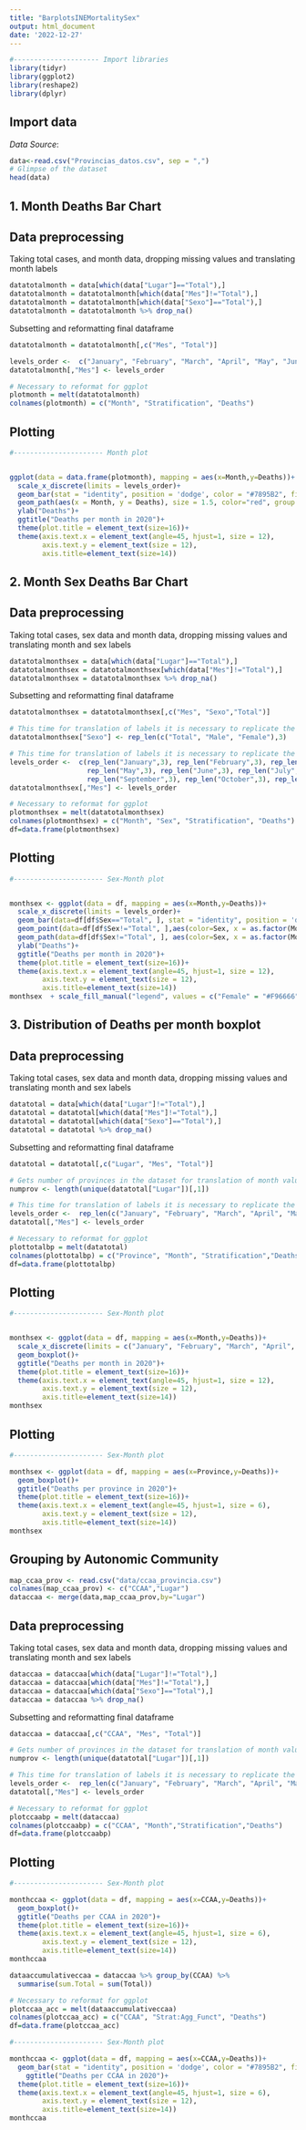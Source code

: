 ---
title: "BarplotsINEMortalitySex"
output: html_document
date: '2022-12-27'
---

```{r setup, include=FALSE}
#--------------------- Import libraries
library(tidyr)
library(ggplot2)
library(reshape2)
library(dplyr)
```

## Import data

*Data Source*:

```{r cars}
data<-read.csv("Provincias_datos.csv", sep = ",")
# Glimpse of the dataset 
head(data)
```

## 1. Month Deaths Bar Chart

## Data preprocessing

Taking total cases, and month data, dropping missing values and translating month labels

```{r dp1}
datatotalmonth = data[which(data["Lugar"]=="Total"),]
datatotalmonth = datatotalmonth[which(data["Mes"]!="Total"),]
datatotalmonth = datatotalmonth[which(data["Sexo"]=="Total"),]
datatotalmonth = datatotalmonth %>% drop_na()
```

Subsetting and reformatting final dataframe

```{r sbs1}
datatotalmonth = datatotalmonth[,c("Mes", "Total")]

levels_order <-  c("January", "February", "March", "April", "May", "June", "July", "August", "September", "October", "November", "December")
datatotalmonth[,"Mes"] <- levels_order

# Necessary to reformat for ggplot
plotmonth = melt(datatotalmonth)
colnames(plotmonth) = c("Month", "Stratification", "Deaths")
```

## Plotting

```{r pressure, echo=FALSE}
#---------------------- Month plot


ggplot(data = data.frame(plotmonth), mapping = aes(x=Month,y=Deaths))+
  scale_x_discrete(limits = levels_order)+
  geom_bar(stat = "identity", position = 'dodge', color = "#7895B2", fill = "white", width = .3)+
  geom_path(aes(x = Month, y = Deaths), size = 1.5, color="red", group = 1, linewidth = .5)+
  ylab("Deaths")+
  ggtitle("Deaths per month in 2020")+
  theme(plot.title = element_text(size=16))+
  theme(axis.text.x = element_text(angle=45, hjust=1, size = 12),
        axis.text.y = element_text(size = 12),
        axis.title=element_text(size=14))
```

## 2. Month Sex Deaths Bar Chart

## Data preprocessing

Taking total cases, sex data and month data, dropping missing values and translating month and sex labels

```{r dp2}
datatotalmonthsex = data[which(data["Lugar"]=="Total"),]
datatotalmonthsex = datatotalmonthsex[which(data["Mes"]!="Total"),]
datatotalmonthsex = datatotalmonthsex %>% drop_na()
```

Subsetting and reformatting final dataframe

```{r sbs2}
datatotalmonthsex = datatotalmonthsex[,c("Mes", "Sexo","Total")]

# This time for translation of labels it is necessary to replicate the sex for each of the three sex labels per  instance
datatotalmonthsex["Sexo"] <- rep_len(c("Total", "Male", "Female"),3)

# This time for translation of labels it is necessary to replicate the months for each of the three sex labels per instance
levels_order <-  c(rep_len("January",3), rep_len("February",3), rep_len("March",3), rep_len("April",3), 
                   rep_len("May",3), rep_len("June",3), rep_len("July",3), rep_len("August",3), 
                   rep_len("September",3), rep_len("October",3), rep_len("November",3), rep_len("December",3))
datatotalmonthsex[,"Mes"] <- levels_order

# Necessary to reformat for ggplot
plotmonthsex = melt(datatotalmonthsex)
colnames(plotmonthsex) = c("Month", "Sex", "Stratification", "Deaths")
df=data.frame(plotmonthsex)
```

## Plotting

```{r 2 pressure, echo=FALSE}
#---------------------- Sex-Month plot


monthsex <- ggplot(data = df, mapping = aes(x=Month,y=Deaths))+
  scale_x_discrete(limits = levels_order)+
  geom_bar(data=df[df$Sex=="Total", ], stat = "identity", position = 'dodge', color = "#7895B2", fill = "white", width = 1.2)+
  geom_point(data=df[df$Sex!="Total", ],aes(color=Sex, x = as.factor(Month), y = Deaths, group=Sex), size = 2.5)+
  geom_path(data=df[df$Sex!="Total", ], aes(color=Sex, x = as.factor(Month), y = Deaths, group=Sex), size = 1.5, linewidth = .8)+
  ylab("Deaths")+
  ggtitle("Deaths per month in 2020")+
  theme(plot.title = element_text(size=16))+
  theme(axis.text.x = element_text(angle=45, hjust=1, size = 12),
        axis.text.y = element_text(size = 12),
        axis.title=element_text(size=14))
monthsex  + scale_fill_manual("legend", values = c("Female" = "#F96666", "Male" = "#7895B2"))
```

## 3. Distribution of Deaths per month boxplot

## Data preprocessing

Taking total cases, sex data and month data, dropping missing values and translating month and sex labels

```{r dp3}
datatotal = data[which(data["Lugar"]!="Total"),]
datatotal = datatotal[which(data["Mes"]!="Total"),]
datatotal = datatotal[which(data["Sexo"]=="Total"),]
datatotal = datatotal %>% drop_na()
```

Subsetting and reformatting final dataframe

```{r sbs3}
datatotal = datatotal[,c("Lugar", "Mes", "Total")]

# Gets number of provinces in the dataset for translation of month values through repetition
numprov <- length(unique(datatotal["Lugar"])[,1])

# This time for translation of labels it is necessary to replicate the months for each of the three sex labels per instance
levels_order <-  rep_len(c("January", "February", "March", "April", "May", "June", "July", "August", "September", "October", "November", "December"), numprov)
datatotal[,"Mes"] <- levels_order

# Necessary to reformat for ggplot
plottotalbp = melt(datatotal)
colnames(plottotalbp) = c("Province", "Month", "Stratification","Deaths")
df=data.frame(plottotalbp)
```

## Plotting

```{r 3 pressure, echo=FALSE}
#---------------------- Sex-Month plot


monthsex <- ggplot(data = df, mapping = aes(x=Month,y=Deaths))+
  scale_x_discrete(limits = c("January", "February", "March", "April", "May", "June", "July", "August", "September", "October", "November", "December"))+
  geom_boxplot()+
  ggtitle("Deaths per month in 2020")+
  theme(plot.title = element_text(size=16))+
  theme(axis.text.x = element_text(angle=45, hjust=1, size = 12),
        axis.text.y = element_text(size = 12),
        axis.title=element_text(size=14))
monthsex
```

## Plotting

```{r 4 pressure, echo=FALSE}
#---------------------- Sex-Month plot

monthsex <- ggplot(data = df, mapping = aes(x=Province,y=Deaths))+
  geom_boxplot()+
  ggtitle("Deaths per province in 2020")+
  theme(plot.title = element_text(size=16))+
  theme(axis.text.x = element_text(angle=45, hjust=1, size = 6),
        axis.text.y = element_text(size = 12),
        axis.title=element_text(size=14))
monthsex
```

## Grouping by Autonomic Community

```{r impccaa}

map_ccaa_prov <- read.csv("data/ccaa_provincia.csv")
colnames(map_ccaa_prov) <- c("CCAA","Lugar")
dataccaa <- merge(data,map_ccaa_prov,by="Lugar")

```

## Data preprocessing

Taking total cases, sex data and month data, dropping missing values and translating month and sex labels

```{r dp4}
dataccaa = dataccaa[which(data["Lugar"]!="Total"),]
dataccaa = dataccaa[which(data["Mes"]!="Total"),]
dataccaa = dataccaa[which(data["Sexo"]=="Total"),]
dataccaa = dataccaa %>% drop_na()
```

Subsetting and reformatting final dataframe

```{r sbs4}
dataccaa = dataccaa[,c("CCAA", "Mes", "Total")]

# Gets number of provinces in the dataset for translation of month values through repetition
numprov <- length(unique(datatotal["Lugar"])[,1])

# This time for translation of labels it is necessary to replicate the months for each of the three sex labels per instance
levels_order <-  rep_len(c("January", "February", "March", "April", "May", "June", "July", "August", "September", "October", "November", "December"), numprov)
datatotal[,"Mes"] <- levels_order

# Necessary to reformat for ggplot
plotccaabp = melt(dataccaa)
colnames(plotccaabp) = c("CCAA", "Month","Stratification","Deaths")
df=data.frame(plotccaabp)
```

## Plotting

```{r 5 pressure, echo=FALSE}
#---------------------- Sex-Month plot

monthccaa <- ggplot(data = df, mapping = aes(x=CCAA,y=Deaths))+
  geom_boxplot()+
  ggtitle("Deaths per CCAA in 2020")+
  theme(plot.title = element_text(size=16))+
  theme(axis.text.x = element_text(angle=45, hjust=1, size = 6),
        axis.text.y = element_text(size = 12),
        axis.title=element_text(size=14))
monthccaa
```

```{r 6 pressure, echo=FALSE}
dataaccumulativeccaa = dataccaa %>% group_by(CCAA) %>%
  summarise(sum.Total = sum(Total))

# Necessary to reformat for ggplot
plotccaa_acc = melt(dataaccumulativeccaa)
colnames(plotccaa_acc) = c("CCAA", "Strat:Agg_Funct", "Deaths")
df=data.frame(plotccaa_acc)

#---------------------- Sex-Month plot

monthccaa <- ggplot(data = df, mapping = aes(x=CCAA,y=Deaths))+
  geom_bar(stat = "identity", position = 'dodge', color = "#7895B2", fill = "white", width = 0.7)+
    ggtitle("Deaths per CCAA in 2020")+
  theme(plot.title = element_text(size=16))+
  theme(axis.text.x = element_text(angle=45, hjust=1, size = 6),
        axis.text.y = element_text(size = 12),
        axis.title=element_text(size=14))
monthccaa
```
